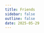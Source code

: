 ```yaml
---
title: Friends
sidebar: false
outline: false
date: 2025-05-29
---
```



<Link
  href="https://r-q.name/"
  title="Roderick Qiu"
  description="r-q.name"
/>
<Link
  href="https://cnily.me/"
  title="Cnily03"
  description="cnily.me"
/>
<Link
  href="https://kagurach.uk/"
  title="Kagura"
  description="kagurach.uk"
/>
<Link
  href="https://alampy.com/"
  title="ArcticLampyrid"
  description="alampy.com"
/>
